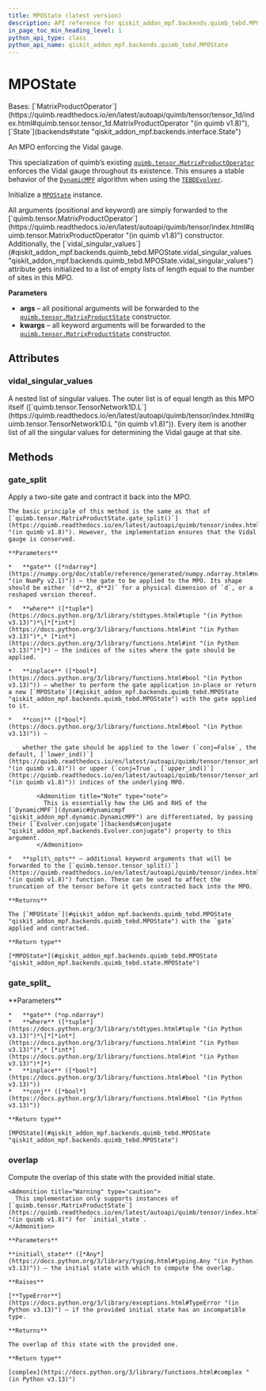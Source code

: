 ```yaml
---
title: MPOState (latest version)
description: API reference for qiskit_addon_mpf.backends.quimb_tebd.MPOState in the latest version of qiskit-addon-mpf
in_page_toc_min_heading_level: 1
python_api_type: class
python_api_name: qiskit_addon_mpf.backends.quimb_tebd.MPOState
---
```


# MPOState

<Class id="qiskit_addon_mpf.backends.quimb_tebd.MPOState" isDedicatedPage={true} github="https://github.com/Qiskit/qiskit-addon-mpf/tree/main/qiskit_addon_mpf/backends/quimb_tebd/state.py#L39-L234" signature="MPOState(*args, **kwargs)" modifiers="class">
  Bases: [`MatrixProductOperator`](https://quimb.readthedocs.io/en/latest/autoapi/quimb/tensor/tensor_1d/index.html#quimb.tensor.tensor_1d.MatrixProductOperator "(in quimb v1.8)"), [`State`](backends#state "qiskit_addon_mpf.backends.interface.State")

  An MPO enforcing the Vidal gauge.

  This specialization of quimb’s existing [`quimb.tensor.MatrixProductOperator`](https://quimb.readthedocs.io/en/latest/autoapi/quimb/tensor/index.html#quimb.tensor.MatrixProductOperator "(in quimb v1.8)") enforces the Vidal gauge throughout its existence. This ensures a stable behavior of the [`DynamicMPF`](dynamic#dynamicmpf "qiskit_addon_mpf.dynamic.DynamicMPF") algorithm when using the [`TEBDEvolver`](backends-quimb-tebd-tebd-evolver "qiskit_addon_mpf.backends.quimb_tebd.TEBDEvolver").

  Initialize a [`MPOState`](#qiskit_addon_mpf.backends.quimb_tebd.MPOState "qiskit_addon_mpf.backends.quimb_tebd.MPOState") instance.

  <Admonition title="Hint" type="note">
    All arguments (positional and keyword) are simply forwarded to the [`quimb.tensor.MatrixProductOperator`](https://quimb.readthedocs.io/en/latest/autoapi/quimb/tensor/index.html#quimb.tensor.MatrixProductOperator "(in quimb v1.8)") constructor. Additionally, the [`vidal_singular_values`](#qiskit_addon_mpf.backends.quimb_tebd.MPOState.vidal_singular_values "qiskit_addon_mpf.backends.quimb_tebd.MPOState.vidal_singular_values") attribute gets initialized to a list of empty lists of length equal to the number of sites in this MPO.
  </Admonition>

  **Parameters**

  *   **args** – all positional arguments will be forwarded to the [`quimb.tensor.MatrixProductState`](https://quimb.readthedocs.io/en/latest/autoapi/quimb/tensor/index.html#quimb.tensor.MatrixProductState "(in quimb v1.8)") constructor.
  *   **kwargs** – all keyword arguments will be forwarded to the [`quimb.tensor.MatrixProductState`](https://quimb.readthedocs.io/en/latest/autoapi/quimb/tensor/index.html#quimb.tensor.MatrixProductState "(in quimb v1.8)") constructor.

  ## Attributes

  ### vidal\_singular\_values

  <Attribute id="qiskit_addon_mpf.backends.quimb_tebd.MPOState.vidal_singular_values" attributeTypeHint="list[list[float]]">
    A nested list of singular values. The outer list is of equal length as this MPO itself ([`quimb.tensor.TensorNetwork1D.L`](https://quimb.readthedocs.io/en/latest/autoapi/quimb/tensor/index.html#quimb.tensor.TensorNetwork1D.L "(in quimb v1.8)")). Every item is another list of all the singular values for determining the Vidal gauge at that site.
  </Attribute>

  ## Methods

  ### gate\_split

  <Function id="qiskit_addon_mpf.backends.quimb_tebd.MPOState.gate_split" github="https://github.com/Qiskit/qiskit-addon-mpf/tree/main/qiskit_addon_mpf/backends/quimb_tebd/state.py#L72-L196" signature="gate_split(gate, where, inplace=False, conj=False, **split_opts)">
    Apply a two-site gate and contract it back into the MPO.

    The basic principle of this method is the same as that of [`quimb.tensor.MatrixProductState.gate_split()`](https://quimb.readthedocs.io/en/latest/autoapi/quimb/tensor/index.html#quimb.tensor.MatrixProductState.gate_split "(in quimb v1.8)"). However, the implementation ensures that the Vidal gauge is conserved.

    **Parameters**

    *   **gate** ([*ndarray*](https://numpy.org/doc/stable/reference/generated/numpy.ndarray.html#numpy.ndarray "(in NumPy v2.1)")) – the gate to be applied to the MPO. Its shape should be either `(d**2, d**2)` for a physical dimension of `d`, or a reshaped version thereof.

    *   **where** ([*tuple*](https://docs.python.org/3/library/stdtypes.html#tuple "(in Python v3.13)")*\[*[*int*](https://docs.python.org/3/library/functions.html#int "(in Python v3.13)")*,* [*int*](https://docs.python.org/3/library/functions.html#int "(in Python v3.13)")*]*) – the indices of the sites where the gate should be applied.

    *   **inplace** ([*bool*](https://docs.python.org/3/library/functions.html#bool "(in Python v3.13)")) – whether to perform the gate application in-place or return a new [`MPOState`](#qiskit_addon_mpf.backends.quimb_tebd.MPOState "qiskit_addon_mpf.backends.quimb_tebd.MPOState") with the gate applied to it.

    *   **conj** ([*bool*](https://docs.python.org/3/library/functions.html#bool "(in Python v3.13)")) –

        whether the gate should be applied to the lower (`conj=False`, the default, [`lower_ind()`](https://quimb.readthedocs.io/en/latest/autoapi/quimb/tensor/tensor_arbgeom/index.html#quimb.tensor.tensor_arbgeom.TensorNetworkGenOperator.lower_ind "(in quimb v1.8)")) or upper (`conj=True`, [`upper_ind()`](https://quimb.readthedocs.io/en/latest/autoapi/quimb/tensor/tensor_arbgeom/index.html#quimb.tensor.tensor_arbgeom.TensorNetworkGenOperator.upper_ind "(in quimb v1.8)")) indices of the underlying MPO.

            <Admonition title="Note" type="note">
              This is essentially how the LHS and RHS of the [`DynamicMPF`](dynamic#dynamicmpf "qiskit_addon_mpf.dynamic.DynamicMPF") are differentiated, by passing their [`Evolver.conjugate`](backends#conjugate "qiskit_addon_mpf.backends.Evolver.conjugate") property to this argument.
            </Admonition>

    *   **split\_opts** – additional keyword arguments that will be forwarded to the [`quimb.tensor.tensor_split()`](https://quimb.readthedocs.io/en/latest/autoapi/quimb/tensor/index.html#quimb.tensor.tensor_split "(in quimb v1.8)") function. These can be used to affect the truncation of the tensor before it gets contracted back into the MPO.

    **Returns**

    The [`MPOState`](#qiskit_addon_mpf.backends.quimb_tebd.MPOState "qiskit_addon_mpf.backends.quimb_tebd.MPOState") with the `gate` applied and contracted.

    **Return type**

    [*MPOState*](#qiskit_addon_mpf.backends.quimb_tebd.MPOState "qiskit_addon_mpf.backends.quimb_tebd.state.MPOState")
  </Function>

  ### gate\_split\_

  <Function id="qiskit_addon_mpf.backends.quimb_tebd.MPOState.gate_split_" signature="gate_split_(gate, where, *, inplace=True, conj=False, **split_opts)">
    **Parameters**

    *   **gate** (*np.ndarray*)
    *   **where** ([*tuple*](https://docs.python.org/3/library/stdtypes.html#tuple "(in Python v3.13)")*\[*[*int*](https://docs.python.org/3/library/functions.html#int "(in Python v3.13)")*,* [*int*](https://docs.python.org/3/library/functions.html#int "(in Python v3.13)")*]*)
    *   **inplace** ([*bool*](https://docs.python.org/3/library/functions.html#bool "(in Python v3.13)"))
    *   **conj** ([*bool*](https://docs.python.org/3/library/functions.html#bool "(in Python v3.13)"))

    **Return type**

    [MPOState](#qiskit_addon_mpf.backends.quimb_tebd.MPOState "qiskit_addon_mpf.backends.quimb_tebd.MPOState")
  </Function>

  ### overlap

  <Function id="qiskit_addon_mpf.backends.quimb_tebd.MPOState.overlap" github="https://github.com/Qiskit/qiskit-addon-mpf/tree/main/qiskit_addon_mpf/backends/quimb_tebd/state.py#L201-L234" signature="overlap(initial_state)">
    Compute the overlap of this state with the provided initial state.

    <Admonition title="Warning" type="caution">
      This implementation only supports instances of [`quimb.tensor.MatrixProductState`](https://quimb.readthedocs.io/en/latest/autoapi/quimb/tensor/index.html#quimb.tensor.MatrixProductState "(in quimb v1.8)") for `initial_state`.
    </Admonition>

    **Parameters**

    **initial\_state** ([*Any*](https://docs.python.org/3/library/typing.html#typing.Any "(in Python v3.13)")) – the initial state with which to compute the overlap.

    **Raises**

    [**TypeError**](https://docs.python.org/3/library/exceptions.html#TypeError "(in Python v3.13)") – if the provided initial state has an incompatible type.

    **Returns**

    The overlap of this state with the provided one.

    **Return type**

    [complex](https://docs.python.org/3/library/functions.html#complex "(in Python v3.13)")
  </Function>
</Class>

